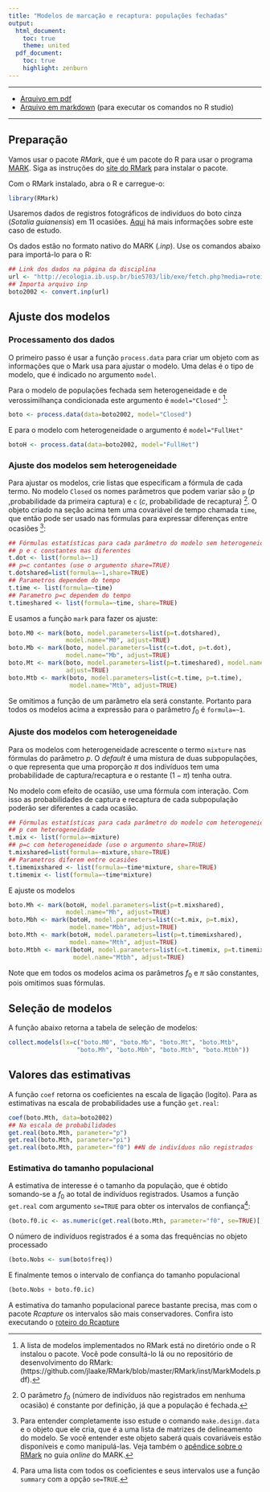 ```yaml
---
title: "Modelos de marcação e recaptura: populações fechadas"
output:
  html_document:
    toc: true
    theme: united
  pdf_document:
    toc: true
    highlight: zenburn
---
```


-------


* [Arquivo em pdf](./botos.pdf)
* [Arquivo em markdown](./botos.Rmd) (para executar os comandos no R studio)

-------
## Preparação
Vamos usar o pacote _RMark_, que é um pacote do R para usar o programa [MARK](http://www.phidot.org/software/mark).
Siga as instruções do [site do RMark](http://www.phidot.org/software/mark/rmark/) para instalar o pacote.

Com o RMark instalado, abra o R e carregue-o:

```r
library(RMark)
```
Usaremos dados de registros fotográficos de indivíduos do boto cinza (_Sotalia guianensis_) em 11 ocasiões. 
[Aqui](http://ecologia.ib.usp.br/bie5703/lib/exe/fetch.php?media=roteiros:exercicio_7_abundancia_botos.pdf) 
há mais informações sobre este caso de estudo.

Os dados estão no formato nativo do MARK (_.inp_). Use os comandos abaixo para importá-lo para o R:

```r
## Link dos dados na página da disciplina
url <- "http://ecologia.ib.usp.br/bie5703/lib/exe/fetch.php?media=roteiros:botos_2002.inp"
## Importa arquivo inp
boto2002 <- convert.inp(url)
```

## Ajuste dos modelos
### Processamento dos dados
O primeiro passo é usar a função `process.data` para criar um objeto 
com as informações que o Mark usa para ajustar o modelo. Uma delas 
é o tipo de modelo, que é indicado no argumento `model`.

Para o modelo de populações fechada sem heterogeneidade e de 
verossimilhança condicionada este argumento é 
`model="Closed"` [^3]:

```r
boto <- process.data(data=boto2002, model="Closed")
```

E para o modelo com heterogeneidade o argumento é `model="FullHet"`

```r
botoH <- process.data(data=boto2002, model="FullHet")
```
### Ajuste dos modelos sem heterogeneidade

Para ajustar os modelos, crie listas que especificam a fórmula de cada termo.
No modelo `Closed` os nomes parâmetros que podem variar são `p` ($p$ ,probabilidade da primeira captura) e
`c` ($c$, probabilidade de recaptura) [^1]. O objeto criado na seção acima tem uma covariável de tempo
chamada `time`, que então pode ser usado nas fórmulas para expressar diferenças entre ocasiões [^4]:

```r
## Fórmulas estatísticas para cada parâmetro do modelo sem heterogeneidade
## p e c constantes mas diferentes
t.dot <- list(formula=~1)
## p=c contantes (use o argumento share=TRUE)
t.dotshared=list(formula=~1,share=TRUE)
## Parametros dependem do tempo
t.time <- list(formula=~time)
## Parametro p=c dependem do tempo
t.timeshared <- list(formula=~time, share=TRUE)
```

E usamos a função `mark` para fazer os ajuste:

```r
boto.M0 <- mark(boto, model.parameters=list(p=t.dotshared),
                model.name="M0", adjust=TRUE)
boto.Mb <- mark(boto, model.parameters=list(c=t.dot, p=t.dot),
                model.name="Mb", adjust=TRUE)
boto.Mt <- mark(boto, model.parameters=list(p=t.timeshared), model.name="Mt",
                adjust=TRUE)
boto.Mtb <- mark(boto, model.parameters=list(c=t.time, p=t.time),
                 model.name="Mtb", adjust=TRUE)
```

Se omitimos a função de um parâmetro ela será constante.
Portanto para todos os modelos acima a expressão para o
parâmetro $f_0$ é `formula=~1`.

### Ajuste dos modelos com heterogeneidade

Para os modelos com heterogeneidade acrescente o termo `mixture`
nas fórmulas do parâmetro $p$. O _default_ é uma mistura de duas subpopulações,
o que representa que uma proporção $\pi$ dos indivíduos tem uma probabilidade
de captura/recaptura e o restante ($1-\pi$) tenha outra.

No modelo com efeito de ocasião, use uma fórmula com interação.
Com isso as probabilidades de captura e recaptura de cada subpopulação
poderão ser diferentes a cada ocasião.


```r
## Fórmulas estatísticas para cada parâmetro do modelo com heterogeneidade
## p com heterogeneidade
t.mix <- list(formula=~mixture)
## p=c com heterogeneidade (use o argumento share=TRUE)
t.mixshared=list(formula=~mixture,share=TRUE)
## Parametros diferem entre ocasiões
t.timemixshared <- list(formula=~time*mixture, share=TRUE)
t.timemix <- list(formula=~time*mixture)
```
E ajuste os modelos

```r
boto.Mh <- mark(botoH, model.parameters=list(p=t.mixshared),
                model.name="Mh", adjust=TRUE)
boto.Mbh <- mark(botoH, model.parameters=list(c=t.mix, p=t.mix),
                 model.name="Mbh", adjust=TRUE)
boto.Mth <- mark(botoH, model.parameters=list(p=t.timemixshared),
                 model.name="Mth", adjust=TRUE)
boto.Mtbh <- mark(botoH, model.parameters=list(c=t.timemix, p=t.timemix),
                  model.name="Mtbh", adjust=TRUE)
```

Note que em todos os modelos acima os parâmetros $f_0$ e $\pi$
são constantes, pois omitimos suas fórmulas.


## Seleção de modelos
A função abaixo retorna a tabela de seleção de modelos:

```r
collect.models(lx=c("boto.M0", "boto.Mb", "boto.Mt", "boto.Mtb",
                   "boto.Mh", "boto.Mbh", "boto.Mth", "boto.Mtbh"))
```
## Valores das estimativas
A função `coef` retorna os coeficientes na escala de ligação (logito).
Para as estimativas na escala de probabilidades use a função `get.real`:

```r
coef(boto.Mth, data=boto2002)
## Na escala de probabilidades
get.real(boto.Mth, parameter="p")
get.real(boto.Mth, parameter="pi")
get.real(boto.Mth, parameter="f0") ##N de indivíduos não registrados
```
### Estimativa do tamanho populacional

A estimativa de interesse é o tamanho da população, que
é obtido somando-se a $f_0$ ao total de indivíduos registrados.
Usamos a função `get.real` com argumento `se=TRUE` para obter
os intervalos de confiança[^2]:

```r
(boto.f0.ic <- as.numeric(get.real(boto.Mth, parameter="f0", se=TRUE)[,5:6]))
```

O número de indivíduos registrados é a soma das frequências no objeto processado

```r
(boto.Nobs <- sum(boto$freq))
```

E finalmente temos o intervalo de confiança do tamanho populacional

```r
(boto.Nobs + boto.f0.ic)
```

A estimativa do tamanho populacional parece bastante precisa,
mas com o pacote _Rcapture_ os intervalos são mais conservadores.
Confira isto executando o [roteiro do Rcapture](http://ecologia.ib.usp.br/bie5703/lib/exe/fetch.php?media=roteiros:closed_rcapture.r)

[^1]: O parâmetro $f_0$ (número de indivíduos não registrados em nenhuma ocasião)
é constante por definição, já que a população é fechada.

[^2]: Para uma lista com todos os coeficientes e seus intervalos
use a função `summary` com a opção `se=TRUE`.

[^3]: A lista de modelos implementados no RMark está no diretório onde o R instalou o pacote.
Você pode consultá-lo lá ou no repositório de desenvolvimento do RMark: (https://github.com/jlaake/RMark/blob/master/RMark/inst/MarkModels.pdf).

[^4]: Para entender completamente isso estude o comando `make.design.data` e o objeto que ele cria,
que é a uma lista de matrizes de delineamento do modelo. Se você entender este objeto saberá quais covariáveis
estão disponíveis e como manipulá-las. Veja também o [apêndice sobre o RMark](http://www.phidot.org/software/mark/docs/book/pdf/app_3.pdf) no guia _online_ do MARK.
